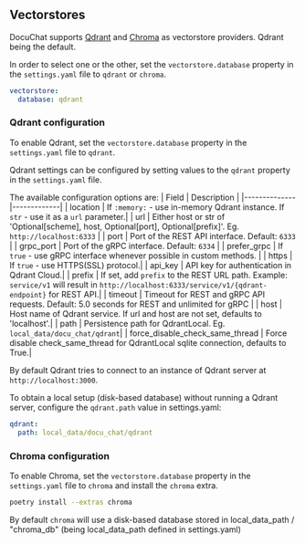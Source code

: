 ## Vectorstores
DocuChat supports [Qdrant](https://qdrant.tech/) and [Chroma](https://www.trychroma.com/) as vectorstore providers. Qdrant being the default.

In order to select one or the other, set the `vectorstore.database` property in the `settings.yaml` file to `qdrant` or `chroma`.

```yaml
vectorstore:
  database: qdrant
```

### Qdrant configuration

To enable Qdrant, set the `vectorstore.database` property in the `settings.yaml` file to `qdrant`.

Qdrant settings can be configured by setting values to the `qdrant` property in the `settings.yaml` file.

The available configuration options are:
| Field        | Description |
|--------------|-------------|
| location     | If `:memory:` - use in-memory Qdrant instance. If `str` - use it as a `url` parameter.|
| url          | Either host or str of 'Optional[scheme], host, Optional[port], Optional[prefix]'. Eg. `http://localhost:6333` |
| port         | Port of the REST API interface. Default: `6333` |
| grpc_port    | Port of the gRPC interface. Default: `6334` |
| prefer_grpc  | If `true` - use gRPC interface whenever possible in custom methods. |
| https        | If `true` - use HTTPS(SSL) protocol.|
| api_key      | API key for authentication in Qdrant Cloud.|
| prefix       | If set, add `prefix` to the REST URL path. Example: `service/v1` will result in `http://localhost:6333/service/v1/{qdrant-endpoint}` for REST API.|
| timeout      | Timeout for REST and gRPC API requests. Default: 5.0 seconds for REST and unlimited for gRPC |
| host         | Host name of Qdrant service. If url and host are not set, defaults to 'localhost'.|
| path         | Persistence path for QdrantLocal. Eg. `local_data/docu_chat/qdrant`|
| force_disable_check_same_thread         | Force disable check_same_thread for QdrantLocal sqlite connection, defaults to True.|

By default Qdrant tries to connect to an instance of Qdrant server at `http://localhost:3000`.

To obtain a local setup (disk-based database) without running a Qdrant server, configure the `qdrant.path` value in settings.yaml:

```yaml
qdrant:
  path: local_data/docu_chat/qdrant
```

### Chroma configuration

To enable Chroma, set the `vectorstore.database` property in the `settings.yaml` file to `chroma` and install the `chroma` extra.

```bash
poetry install --extras chroma
```

By default `chroma` will use a disk-based database stored in local_data_path / "chroma_db" (being local_data_path defined in settings.yaml)